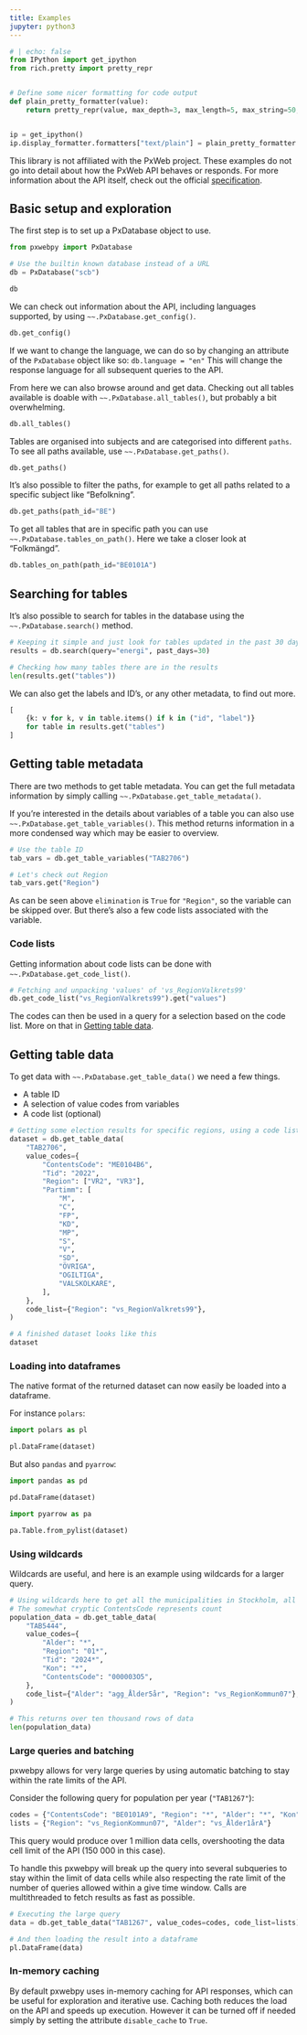 ```yaml
---
title: Examples
jupyter: python3
---
```


```python
# | echo: false
from IPython import get_ipython
from rich.pretty import pretty_repr


# Define some nicer formatting for code output
def plain_pretty_formatter(value):
    return pretty_repr(value, max_depth=3, max_length=5, max_string=50, expand_all=True)


ip = get_ipython()
ip.display_formatter.formatters["text/plain"] = plain_pretty_formatter

```

::: {.callout-note}
This library is not affiliated with the PxWeb project. These examples do not go into detail about how the PxWeb API behaves or responds. For more information about the API itself, check out the official [specification](https://github.com/PxTools/PxApiSpecs).
:::

## Basic setup and exploration
The first step is to set up a PxDatabase object to use.

```python
from pxwebpy import PxDatabase

# Use the builtin known database instead of a URL
db = PxDatabase("scb")

db
```

We can check out information about the API, including languages supported, by using `~~.PxDatabase.get_config()`.

```python
db.get_config()
```

If we want to change the language, we can do so by changing an attribute of the `PxDatabase` object like so:
`db.language = "en"`
This will change the response language for all subsequent queries to the API.

From here we can also browse around and get data. Checking out all tables available is doable with `~~.PxDatabase.all_tables()`, but probably a bit overwhelming.

```python
db.all_tables()
```

Tables are organised into subjects and are categorised into different `paths`. To see all paths available, use `~~.PxDatabase.get_paths()`.

```python
db.get_paths()
```

It's also possible to filter the paths, for example to get all paths related to a specific subject like "Befolkning".

```python
db.get_paths(path_id="BE")
```

To get all tables that are in specific path you can use `~~.PxDatabase.tables_on_path()`. Here we take a closer look at "Folkmängd".

```python
db.tables_on_path(path_id="BE0101A")
```

## Searching for tables
It's also possible to search for tables in the database using the `~~.PxDatabase.search()` method.

```python
# Keeping it simple and just look for tables updated in the past 30 days matching the query string
results = db.search(query="energi", past_days=30)

# Checking how many tables there are in the results
len(results.get("tables"))
```
We can also get the labels and ID's, or any other metadata, to find out more.
```python
[
    {k: v for k, v in table.items() if k in ("id", "label")}
    for table in results.get("tables")
]
```

## Getting table metadata
There are two methods to get table metadata. You can get the full metadata information by simply calling `~~.PxDatabase.get_table_metadata()`.

If you're interested in the details about variables of a table you can also use `~~.PxDatabase.get_table_variables()`. This method returns information in a more condensed way which may be easier to overview.

```python
# Use the table ID
tab_vars = db.get_table_variables("TAB2706")

# Let's check out Region
tab_vars.get("Region")
``` 

As can be seen above `elimination` is `True` for `"Region"`, so the variable can be skipped over. But there's also a few code lists associated with the variable.

### Code lists
Getting information about code lists can be done with `~~.PxDatabase.get_code_list()`. 

```python
# Fetching and unpacking 'values' of 'vs_RegionValkrets99'
db.get_code_list("vs_RegionValkrets99").get("values")
```

The codes can then be used in a query for a selection based on the code list. More on that in [Getting table data](#getting-table-data).

## Getting table data
To get data with `~~.PxDatabase.get_table_data()`  we need a few things.

- A table ID
- A selection of value codes from variables
- A code list (optional)

```python
# Getting some election results for specific regions, using a code list to match value codes
dataset = db.get_table_data(
    "TAB2706",
    value_codes={
        "ContentsCode": "ME0104B6",
        "Tid": "2022",
        "Region": ["VR2", "VR3"],
        "Partimm": [
            "M",
            "C",
            "FP",
            "KD",
            "MP",
            "S",
            "V",
            "SD",
            "ÖVRIGA",
            "OGILTIGA",
            "VALSKOLKARE",
        ],
    },
    code_list={"Region": "vs_RegionValkrets99"},
)

# A finished dataset looks like this
dataset
```
### Loading into dataframes
The native format of the returned dataset can now easily be loaded into a dataframe.

For instance `polars`:
```python
import polars as pl

pl.DataFrame(dataset)
```

But also `pandas` and `pyarrow`:
```python
import pandas as pd

pd.DataFrame(dataset)
```

```python
import pyarrow as pa

pa.Table.from_pylist(dataset)
```

### Using wildcards
Wildcards are useful, and here is an example using wildcards for a larger query.

```python
# Using wildcards here to get all the municipalities in Stockholm, all months of 2024, all genders and 5-year age groups.
# The somewhat cryptic ContentsCode represents count
population_data = db.get_table_data(
    "TAB5444",
    value_codes={
        "Alder": "*",
        "Region": "01*",
        "Tid": "2024*",
        "Kon": "*",
        "ContentsCode": "000003O5",
    },
    code_list={"Alder": "agg_Ålder5år", "Region": "vs_RegionKommun07"},
)

# This returns over ten thousand rows of data
len(population_data)

```

### Large queries and batching
pxwebpy allows for very large queries by using automatic batching to stay within the rate limits of the API. 

Consider the following query for population per year (`"TAB1267"`):

```python
codes = {"ContentsCode": "BE0101A9", "Region": "*", "Alder": "*", "Kon": "*", "Tid": "*"}
lists = {"Region": "vs_RegionKommun07", "Alder": "vs_Ålder1årA"}
```

This query would produce over 1 million data cells, overshooting the data cell limit of the API (150 000 in this case). 

To handle this pxwebpy will break up the query into several subqueries to stay within the limit of data cells while also respecting the rate limit of the number of queries allowed within a give time window. Calls are multithreaded to fetch results as fast as possible.

```python
# Executing the large query
data = db.get_table_data("TAB1267", value_codes=codes, code_list=lists)

# And then loading the result into a dataframe
pl.DataFrame(data)
```

### In-memory caching
By default pxwebpy uses in-memory caching for API responses, which can be useful for exploration and iterative use. Caching both reduces the load on the API and speeds up execution. However it can be turned off if needed simply by setting the attribute `disable_cache` to `True`.
